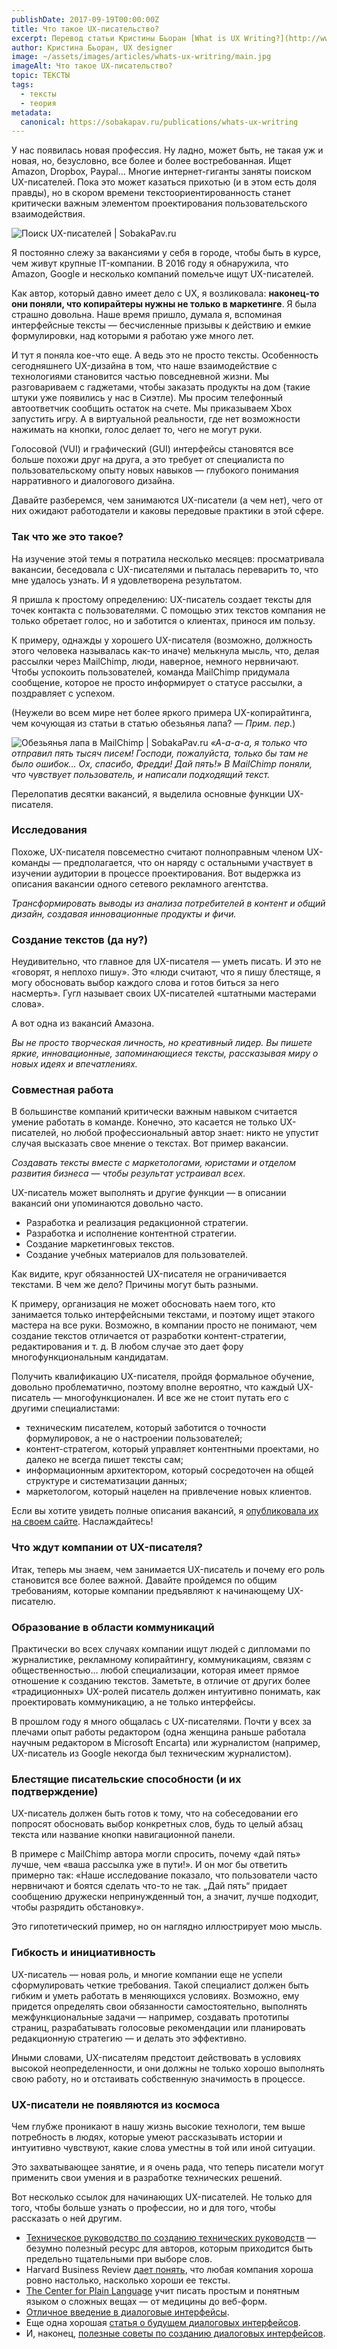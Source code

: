 ```yaml
---
publishDate: 2017-09-19T00:00:00Z
title: Что такое UX-писательство?
excerpt: Перевод статьи Кристины Бьоран [What is UX Writing?](http://www.uxbooth.com/articles/what-is-ux-writing/)
author: Кристина Бьоран, UX designer
image: ~/assets/images/articles/whats-ux-writring/main.jpg
imageAlt: Что такое UX-писательство?
topic: ТЕКСТЫ
tags:
  - тексты
  - теория
metadata:
  canonical: https://sobakapav.ru/publications/whats-ux-writring
---
```



У нас появилась новая профессия. Ну ладно, может быть, не такая уж и новая, но, безусловно, все более и более востребованная. Ищет Amazon, Dropbox, Paypal… Многие интернет-гиганты заняты поиском UX-писателей. Пока это может казаться прихотью (и в этом есть доля правды), но в скором времени текстоориентированность станет критически важным элементом проектирования пользовательского взаимодействия.

![Поиск UX-писателей | SobakaPav.ru](~/assets/images/articles/whats-ux-writring/1.jpeg)

Я постоянно слежу за вакансиями у себя в городе, чтобы быть в курсе, чем живут крупные IT-компании. В 2016 году я обнаружила, что Amazon, Google и несколько компаний помельче ищут UX-писателей.

Как автор, который давно имеет дело с UX, я возликовала: **наконец-то они поняли, что копирайтеры нужны не только в маркетинге**. Я была страшно довольна. Наше время пришло, думала я, вспоминая интерфейсные тексты — бесчисленные призывы к действию и емкие формулировки, над которыми я работаю уже много лет.

И тут я поняла кое-что еще. А ведь это не просто тексты. Особенность сегодняшнего UX-дизайна в том, что наше взаимодействие с технологиями становится частью повседневной жизни. Мы разговариваем с гаджетами, чтобы заказать продукты на дом (такие штуки уже появились у нас в Сиэтле). Мы просим телефонный автоответчик сообщить остаток на счете. Мы приказываем Xbox запустить игру. А в виртуальной реальности, где нет возможности нажимать на кнопки, голос делает то, чего не могут руки.

Голосовой (VUI) и графический (GUI) интерфейсы становятся все больше похожи друг на друга, а это требует от специалиста по пользовательскому опыту новых навыков — глубокого понимания нарративного и диалогового дизайна.

Давайте разберемся, чем занимаются UX-писатели (а чем нет), чего от них ожидают работодатели и каковы передовые практики в этой сфере.

### Так что же это такое?

На изучение этой темы я потратила несколько месяцев: просматривала вакансии, беседовала с UX-писателями и пыталась переварить то, что мне удалось узнать. И я удовлетворена результатом.

Я пришла к простому определению: UX-писатель создает тексты для точек контакта с пользователями. С помощью этих текстов компания не только обретает голос, но и заботится о клиентах, принося им пользу.

К примеру, однажды у хорошего UX-писателя (возможно, должность этого человека называлась как-то иначе) мелькнула мысль, что, делая рассылки через MailChimp, люди, наверное, немного нервничают. Чтобы успокоить пользователей, команда MailChimp придумала сообщение, которое не просто информирует о статусе рассылки, а поздравляет с успехом.

(Неужели во всем мире нет более яркого примера UX-копирайтинга, чем кочующая из статьи в статью обезьянья лапа? — _Прим. пер._)

![Обезьянья лапа в MailChimp | SobakaPav.ru](~/assets/images/articles/whats-ux-writring/2.png)
_«А-а-а-а, я только что отправил пять тысяч писем! Господи, пожалуйста, только бы там не было ошибок… Ох, спасибо, Фредди! Дай пять!» В MailChimp поняли, что чувствует пользователь, и написали подходящий текст._

Перелопатив десятки вакансий, я выделила основные функции UX-писателя.

### Исследования

Похоже, UX-писателя повсеместно считают полноправным членом UX-команды — предполагается, что он наряду с остальными участвует в изучении аудитории в процессе проектирования. Вот выдержка из описания вакансии одного сетевого рекламного агентства.

_Трансформировать выводы из анализа потребителей в контент и общий дизайн, создавая инновационные продукты и фичи._

### Создание текстов (да ну?)

Неудивительно, что главное для UX-писателя — уметь писать. И это не «говорят, я неплохо пишу». Это «люди считают, что я пишу блестяще, я могу обосновать выбор каждого слова и готов биться за него насмерть». Гугл называет своих UX-писателей «штатными мастерами слова».

А вот одна из вакансий Амазона.

_Вы не просто творческая личность, но креативный лидер. Вы пишете яркие, инновационные, запоминающиеся тексты, рассказывая миру о новых идеях и впечатлениях._

### Совместная работа

В большинстве компаний критически важным навыком считается умение работать в команде. Конечно, это касается не только UX-писателей, но любой профессиональный автор знает: никто не упустит случая высказать свое мнение о текстах. Вот пример вакансии.

_Создавать тексты вместе с маркетологами, юристами и отделом развития бизнеса — чтобы результат устраивал всех._

UX-писатель может выполнять и другие функции — в описании вакансий они упоминаются довольно часто.

- Разработка и реализация редакционной стратегии.
- Разработка и исполнение контентной стратегии.
- Создание маркетинговых текстов.
- Создание учебных материалов для пользователей.

Как видите, круг обязанностей UX-писателя не ограничивается текстами. В чем же дело? Причины могут быть разными.

К примеру, организация не может обосновать наем того, кто занимается только интерфейсными текстами, и поэтому ищет этакого мастера на все руки. Возможно, в компании просто не понимают, чем создание текстов отличается от разработки контент-стратегии, редактирования и т. д. В любом случае это дает фору многофункциональным кандидатам.

Получить квалификацию UX-писателя, пройдя формальное обучение, довольно проблематично, поэтому вполне вероятно, что каждый UX-писатель — многофункционален. И все же не стоит путать его с другими специалистами:

- техническим писателем, который заботится о точности формулировок, а не о настроении пользователей;
- контент-стратегом, который управляет контентными проектами, но далеко не всегда пишет тексты сам;
- информационным архитектором, который сосредоточен на общей структуре и систематизации данных;
- маркетологом, который нацелен на привлечение новых клиентов.

Если вы хотите увидеть полные описания вакансий, я [опубликовала их на своем сайте](http://www.bjoranidentity.com/blog/what-are-companies-looking-for-in-a-ux-writer). Наслаждайтесь!

### Что ждут компании от UX-писателя?

Итак, теперь мы знаем, чем занимается UX-писатель и почему его роль становится все более важной. Давайте пройдемся по общим требованиям, которые компании предъявляют к начинающему UX-писателю.

### Образование в области коммуникаций

Практически во всех случаях компании ищут людей с дипломами по журналистике, рекламному копирайтингу, коммуникациям, связям с общественностью… любой специализации, которая имеет прямое отношение к созданию текстов. Заметьте, в отличие от других более «традиционных» UX-ролей писатель должен интуитивно понимать, как проектировать коммуникацию, а не только интерфейсы.

В прошлом году я много общалась с UX-писателями. Почти у всех за плечами опыт работы редактором (одна женщина раньше работала научным редактором в Microsoft Encarta) или журналистом (например, UX-писатель из Google некогда был техническим журналистом).

### Блестящие писательские способности (и их подтверждение)

UX-писатель должен быть готов к тому, что на собеседовании его попросят обосновать выбор конкретных слов, будь то целый абзац текста или название кнопки навигационной панели.

В примере с MailChimp автора могли спросить, почему «дай пять» лучше, чем «ваша рассылка уже в пути!». И он мог бы ответить примерно так: «Наше исследование показало, что пользователи часто нервничают и боятся сделать что-то не так. „Дай пять“ придает сообщению дружески непринужденный тон, а значит, лучше подходит, чтобы разрядить обстановку».

Это гипотетический пример, но он наглядно иллюстрирует мою мысль.

### Гибкость и инициативность

UX-писатель — новая роль, и многие компании еще не успели сформулировать четкие требования. Такой специалист должен быть гибким и уметь работать в меняющихся условиях. Возможно, ему придется определять свои обязанности самостоятельно, выполнять межфункциональные задачи — например, создавать прототипы страниц, разрабатывать голосовые рекомендации или планировать редакционную стратегию — и делать это эффективно.

Иными словами, UX-писателям предстоит действовать в условиях высокой неопределенности, и они должны не только хорошо выполнять свою работу, но и отстаивать собственную значимость в процессе.

### UX-писатели не появляются из космоса

Чем глубже проникают в нашу жизнь высокие технологи, тем выше потребность в людях, которые умеют рассказывать истории и интуитивно чувствуют, какие слова уместны в той или иной ситуации.

Это захватывающее занятие, и я очень рада, что теперь писатели могут применить свои умения и в разработке технических решений.

Вот несколько ссылок для начинающих UX-писателей. Не только для того, чтобы больше узнать о профессии, но и для того, чтобы рассказать о ней другим.

- [Техническое руководство по созданию технических руководств](http://www.dozuki.com/tech_writing) — безумно полезный ресурс для авторов, которым приходится быть предельно тщательными при выборе слов.
- Harvard Business Review [дает понять](https://hbr.org/2013/07/your-company-is-only-as-good-a), что любая компания хороша ровно настолько, насколько хороши ее тексты.
- [The Center for Plain Language](http://centerforplainlanguage.org/) учит писать простым и понятным языком о сложных вещах — от медицины до веб-форм.
- [Отличное введение в диалоговые интерфейсы](https://www.fastcodesign.com/3058546/conversational-interfaces-explained).
- Еще одна хорошая [статья о будущем диалоговых интерфейсов](https://www.smashingmagazine.com/2016/07/conversational-interfaces-where-are-we-today-where-are-we-heading/).
- И, наконец, [полезные советы по созданию диалоговых интерфейсов](https://www.smashingmagazine.com/2016/12/conversational-design-essentials-tips-for-building-a-chatbot/).

